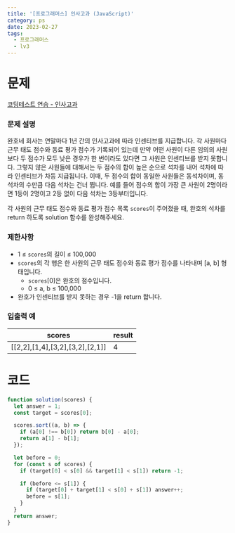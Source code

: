 ```yaml
---
title: '[프로그래머스] 인사고과 (JavaScript)'
category: ps
date: 2023-02-27
tags:
  - 프로그래머스
  - lv3
---
```


# 문제

[코딩테스트 연습 - 인사고과](https://school.programmers.co.kr/learn/courses/30/lessons/152995)

### 문제 설명

완호네 회사는 연말마다 1년 간의 인사고과에 따라 인센티브를 지급합니다. 각 사원마다 근무 태도 점수와 동료 평가 점수가 기록되어 있는데 만약 어떤 사원이 다른 임의의 사원보다 두 점수가 모두 낮은 경우가 한 번이라도 있다면 그 사원은 인센티브를 받지 못합니다. 그렇지 않은 사원들에 대해서는 두 점수의 합이 높은 순으로 석차를 내어 석차에 따라 인센티브가 차등 지급됩니다. 이때, 두 점수의 합이 동일한 사원들은 동석차이며, 동석차의 수만큼 다음 석차는 건너 뜁니다. 예를 들어 점수의 합이 가장 큰 사원이 2명이라면 1등이 2명이고 2등 없이 다음 석차는 3등부터입니다.

각 사원의 근무 태도 점수와 동료 평가 점수 목록 `scores`이 주어졌을 때, 완호의 석차를 return 하도록 solution 함수를 완성해주세요.

### 제한사항

- 1 ≤ `scores`의 길이 ≤ 100,000
- `scores`의 각 행은 한 사원의 근무 태도 점수와 동료 평가 점수를 나타내며 [a, b] 형태입니다.
  - `scores`[0]은 완호의 점수입니다.
  - 0 ≤ a, b ≤ 100,000
- 완호가 인센티브를 받지 못하는 경우 -1을 return 합니다.

### 입출력 예

| scores                          | result |
| ------------------------------- | ------ |
| [[2,2],[1,4],[3,2],[3,2],[2,1]] | 4      |

# 코드

```jsx
function solution(scores) {
  let answer = 1;
  const target = scores[0];

  scores.sort((a, b) => {
    if (a[0] !== b[0]) return b[0] - a[0];
    return a[1] - b[1];
  });

  let before = 0;
  for (const s of scores) {
    if (target[0] < s[0] && target[1] < s[1]) return -1;

    if (before <= s[1]) {
      if (target[0] + target[1] < s[0] + s[1]) answer++;
      before = s[1];
    }
  }
  return answer;
}
```
